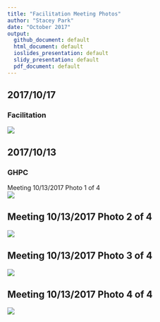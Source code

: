 ```yaml
---
title: "Facilitation Meeting Photos"
author: "Stacey Park"
date: "October 2017"
output: 
  github_document: default
  html_document: default
  ioslides_presentation: default
  slidy_presentation: default
  pdf_document: default
---
```


## 2017/10/17  
### Facilitation
<img src = "https://github.com/lzim/teampsd/blob/photos/facilitation_1of1_2017_10_17.JPG">  

## 2017/10/13  
### GHPC
Meeting 10/13/2017 Photo 1 of 4  
<img src = "https://raw.githubusercontent.com/lzim/teampsd/photos/ghpc_1of4_2017_10_13.jpg">  

## Meeting 10/13/2017 Photo 2 of 4  
<img src = "https://raw.githubusercontent.com/lzim/teampsd/photos/ghpc_2of4_2017_10_13.jpg">  

## Meeting 10/13/2017 Photo 3 of 4  
<img src = "https://raw.githubusercontent.com/lzim/teampsd/photos/ghpc_3of4_2017_10_13.jpg">  

## Meeting 10/13/2017 Photo 4 of 4  
<img src = "https://raw.githubusercontent.com/lzim/teampsd/photos/ghpc_4of4_2017_10_13.jpg">  


